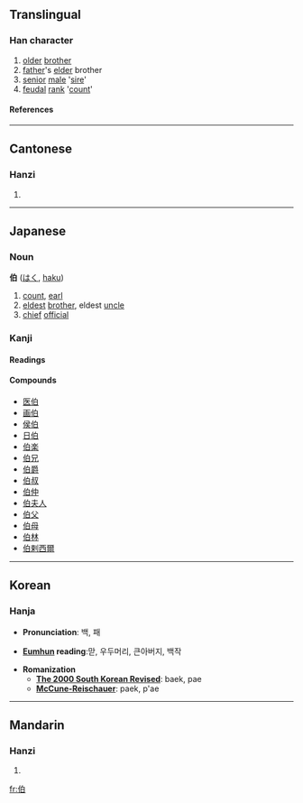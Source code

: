 ==Translingual==
===Han character===
{{Han char|rad=人|as=05|sn=7|four=2620<sub>0</sub>|canj=人竹日 (OHA)}}
# [[older]] [[brother]]
# [[father]]'s [[elder]] brother
# [[senior]] [[male]] '[[sire]]'
# [[feudal]] [[rank]] '[[count]]'
====References====
{{Han ref|kx=0096.160|dkj=00466|dj=0204.200|hdz=10136.020|uh=4F2F|ud=20271|bh=A742|bd=42818}}
----
==Cantonese==
===Hanzi===
{{yue-hanzi|jyut=|y=ba3, baak3}}
# {{defn|Cantonese}}
----
== Japanese ==
===Noun===
'''伯''' ([[はく]], [[haku]])
# [[count]], [[earl]]
# [[eldest]] [[brother]], eldest [[uncle]]
# [[chief]] [[official]]


===Kanji===
{{ja-kanji|grade=|rs=人05}}
====Readings====
{{ja-readings|on=[[はく]] ([[haku]]), [[は]] ([[ha]])|kun=[[おさ]] ([[osa]]), [[はたがしら]] ([[hatagashira]])}}
====Compounds====
*[[医伯]]
*[[画伯]]
*[[侯伯]]
*[[日伯]]
*[[伯楽]]
*[[伯兄]]
*[[伯爵]]
*[[伯叔]]
*[[伯仲]]
*[[伯夫人]]
*[[伯父]]
*[[伯母]]
*[[伯林]]
*[[伯剌西爾]]
----
==Korean==
===Hanja===

* '''Pronunciation''': 백, 패

* '''[[Eumhun]] reading''':맏, 우두머리, 큰아버지, 백작

* '''Romanization'''
** '''[[The 2000 South Korean Revised Romanization|The 2000 South Korean Revised]]''': baek, pae
** '''[[McCune-Reischauer]]''': paek, p'ae

----
==Mandarin==
===Hanzi===
{{cmn-hanzi|pin=[[bó]] (bo2)|wg=po<sup>2</sup>}}
# {{defn|Mandarin}}

[[fr:伯]]